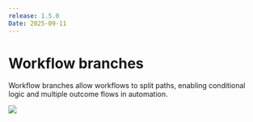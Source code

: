 ```yaml
---
release: 1.5.0
Date: 2025-09-11
---
```


# Workflow branches

Workflow branches allow workflows to split paths, enabling conditional logic and multiple outcome flows in automation.

![](/images/releases/1.5/1.5-workflow-branches.png)